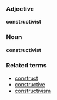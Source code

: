 ===Adjective===
'''constructivist'''

===Noun===
'''constructivist'''

===Related terms===
*[[construct]]
*[[constructive]]
*[[constructivism]]